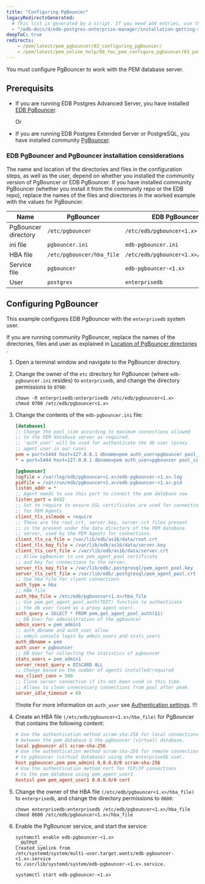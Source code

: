 ```yaml
---
title: "Configuring PgBouncer"
legacyRedirectsGenerated:
  # This list is generated by a script. If you need add entries, use the `legacyRedirects` key.
  - "/edb-docs/d/edb-postgres-enterprise-manager/installation-getting-started/pgbouncer-configuration-guide/8.0/configuring_pgBouncer.html"
deepToC: true
redirects:
    - /pem/latest/pem_pgbouncer/03_configuring_pgBouncer/
    - /pem/latest/pem_online_help/09_toc_pem_configure_pgbouncer/03_pem_pgbouncer_configuring_pgbouncer/
---
```


You must configure PgBouncer to work with the PEM database server.

## Prerequisits

- If you are running EDB Postgres Advanced Server, you have installed [EDB PgBouncer](/pgbouncer/latest/installing). 

  Or

- If you are running EDB Postgres Extended Server or PostgreSQL, you have installed community [PgBouncer](https://www.pgbouncer.org/install.html). 

### EDB PgBouncer and PgBouncer installation considerations

The name and location of the directories and files in the configuration steps, as well as the user, depend on whether you installed the community version of PgBouncer or EDB PgBouncer. If you have installed community PgBouncer (whether you install it from the community repo or the EDB repo), replace the names of the files and directories in the worked example with the values for PgBouncer.

| Name                | PgBouncer                 | EDB PgBouncer                      |
|---------------------|---------------------------|------------------------------------|
| PgBouncer directory | `/etc/pgbouncer`          | `/etc/edb/pgbouncer<1.x>`          |
| ini file            | `pgbouncer.ini`           | `edb-pgbouncer.ini`                |
| HBA file            | `/etc/pgbouncer/hba_file` | `/etc/edb/pgbouncer<1.x>/hba_file` |
| Service file        | `pgbouncer`               | `edb-pgbouncer-<1.x>`              |
| User                | `postgres`                | `enterprisedb`                     |

## Configuring PgBouncer

This example configures EDB PgBouncer with the `enterprisedb` system user. 

If you are running community PgBouncer, replace the names of the directories, files and user as explained in [Location of PgBouncer directories](#edb-pgbouncer-and-pgbouncer-installation-considerations) .

1.  Open a terminal window and navigate to the PgBouncer directory.

1.  Change the owner of the `etc` directory for PgBouncer (where `edb-pgbouncer.ini` resides) to `enterprisedb`, and change the directory permissions to `0700`:

    ```shell
    chown -R enterprisedb:enterprisedb /etc/edb/pgbouncer<1.x>
    chmod 0700 /etc/edb/pgbouncer<1.x>
    ```

1.  Change the contents of the `edb-pgbouncer.ini` file:

    ```ini
    [databases]
    ;; Change the pool_size according to maximum connections allowed
    ;; to the PEM database server as required.
    ;; 'auth_user' will be used for authenticate the db user (proxy
    ;; agent user in our case)
    pem = port=5444 host=127.0.0.1 dbname=pem auth_user=pgbouncer pool_size=80 pool_mode=transaction
    * = port=5444 host=127.0.0.1 dbname=pem auth_user=pgbouncer pool_size=10

    [pgbouncer]
    logfile = /var/log/edb/pgbouncer<1.x>/edb-pgbouncer-<1.x>.log
    pidfile = /var/run/edb/pgbouncer<1.x>/edb-pgbouncer-<1.x>.pid
    listen_addr = *
    ;; Agent needs to use this port to connect the pem database now
    listen_port = 6432
    ;; Set to require to ensure SSL certificates are used for connections
    ;; for PEM Agents
    client_tls_sslmode = require
    ;; These are the root.crt, server.key, server.crt files present
    ;; in the present under the data directory of the PEM database
    ;; server, used by the PEM Agents for connections.
    client_tls_ca_file = /var/lib/edb/as16/data/root.crt
    client_tls_key_file = /var/lib/edb/as16/data/server.key
    client_tls_cert_file = /var/lib/edb/as16/data/server.crt
    ;; Allow pgBouncer to use pem_agent_pool certificate
    ;; and key for connections to the server.
    server_tls_key_file = /var/lib/edb/.postgresql/pem_agent_pool.key
    server_tls_cert_file = /var/lib/edb/.postgresql/pem_agent_pool.crt
    ;; Use hba file for client connections
    auth_type = hba
    ;; HBA file
    auth_hba_file = /etc/edb/pgbouncer<1.x>/hba_file
    ;; Use pem.get_agent_pool_auth(TEXT) function to authenticate
    ;; the db user (used as a proxy agent user).
    auth_query = SELECT * FROM pem.get_agent_pool_auth($1)
    ;; DB User for administration of the pgbouncer
    admin_users = pem_admin1
    ;; auth_dbname and auth_user allow
    ;; admin console login by admin_users and stats_users
    auth_dbname = pem
    auth_user = pgbouncer
    ;; DB User for collecting the statistics of pgbouncer
    stats_users = pem_admin1
    server_reset_query = DISCARD ALL
    ;; Change based on the number of agents installed/required
    max_client_conn = 500
    ;; Close server connection if its not been used in this time.
    ;; Allows to clean unnecessary connections from pool after peak.
    server_idle_timeout = 60
    ```

    !!!note
       For more information on `auth_user` see [Authentication settings](https://www.pgbouncer.org/config.html#authentication-settings).
    !!!

1.  Create an HBA file `(/etc/edb/pgbouncer<1.x>/hba_file)` for PgBouncer that contains the following content:

    ```ini
    # Use the authentication method scram-sha-256 for local connections
    # between the pem database & the pgbouncer (virtual) database.
    local pgbouncer all scram-sha-256
    # Use the authentication method scram-sha-256 for remote connections
    # to pgbouncer (virtual database) using the enterprisedb user.
    host pgbouncer,pem pem_admin1 0.0.0.0/0 scram-sha-256
    # Use the authentication method cert for TCP/IP connections
    # to the pem database using pem_agent_user1
    hostssl pem pem_agent_user1 0.0.0.0/0 cert
    ```

1.  Change the owner of the HBA file `(/etc/edb/pgbouncer<1.x>/hba_file)` to `enterprisedb`, and change the directory permissions to `0600`:

    ```shell
    chown enterprisedb:enterprisedb /etc/edb/pgbouncer<1.x>/hba_file
    chmod 0600 /etc/edb/pgbouncer<1.x>/hba_file
    ```

1.  Enable the PgBouncer service, and start the service:

    ```shell
    systemctl enable edb-pgbouncer-<1.x>
    __OUTPUT__
    Created symlink from
    /etc/systemd/system/multi-user.target.wants/edb-pgbouncer-<1.x>.service
    to /usr/lib/systemd/system/edb-pgbouncer-<1.x>.service.
    ```

    ```shell
    systemctl start edb-pgbouncer-<1.x>
    ```
